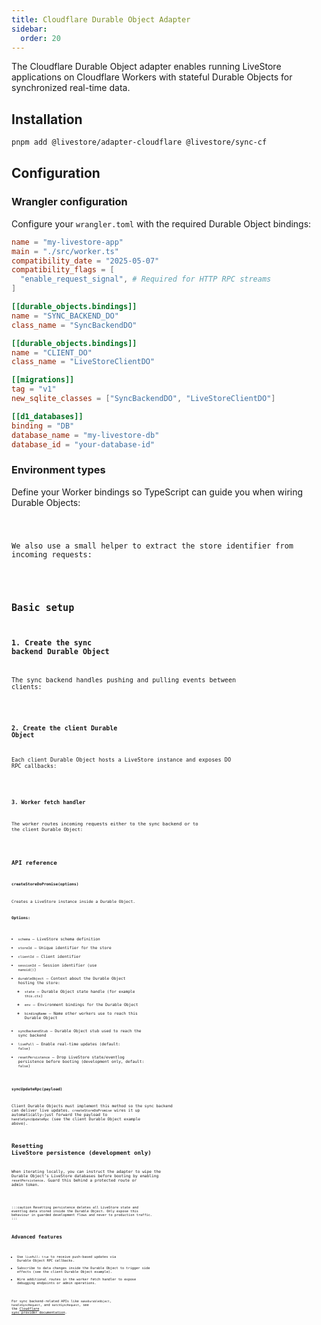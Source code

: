 ```yaml
---
title: Cloudflare Durable Object Adapter
sidebar:
  order: 20
---
```



The Cloudflare Durable Object adapter enables running LiveStore applications on Cloudflare Workers with stateful Durable Objects for synchronized real-time data.

## Installation

```bash
pnpm add @livestore/adapter-cloudflare @livestore/sync-cf
```

## Configuration

### Wrangler configuration

Configure your `wrangler.toml` with the required Durable Object bindings:

```toml
name = "my-livestore-app"
main = "./src/worker.ts"
compatibility_date = "2025-05-07"
compatibility_flags = [
  "enable_request_signal", # Required for HTTP RPC streams
]

[[durable_objects.bindings]]
name = "SYNC_BACKEND_DO"
class_name = "SyncBackendDO"

[[durable_objects.bindings]]
name = "CLIENT_DO"
class_name = "LiveStoreClientDO"

[[migrations]]
tag = "v1"
new_sqlite_classes = ["SyncBackendDO", "LiveStoreClientDO"]

[[d1_databases]]
binding = "DB"
database_name = "my-livestore-db"
database_id = "your-database-id"
```

### Environment types

Define your Worker bindings so TypeScript can guide you when wiring Durable Objects:

<Code lang="ts" meta="twoslash" code={envSnippet} title="src/env.ts" />

We also use a small helper to extract the store identifier from incoming requests:

<Code lang="ts" meta="twoslash" code={helperSnippet} title="src/shared.ts" />

## Basic setup

### 1. Create the sync backend Durable Object

The sync backend handles pushing and pulling events between clients:

<Code lang="ts" meta="twoslash" code={syncBackendSnippet} title="src/SyncBackendDO.ts" />

### 2. Create the client Durable Object

Each client Durable Object hosts a LiveStore instance and exposes DO RPC callbacks:

<Code lang="ts" meta="twoslash" code={clientDoSnippet} title="src/LiveStoreClientDO.ts" />

### 3. Worker fetch handler

The worker routes incoming requests either to the sync backend or to the client Durable Object:

<Code lang="ts" meta="twoslash" code={workerSnippet} title="src/worker.ts" />

## API reference

### `createStoreDoPromise(options)`

Creates a LiveStore instance inside a Durable Object.

**Options:**
- `schema` – LiveStore schema definition
- `storeId` – Unique identifier for the store
- `clientId` – Client identifier
- `sessionId` – Session identifier (use `nanoid()`)
- `durableObject` – Context about the Durable Object hosting the store:
  - `state` – Durable Object state handle (for example `this.ctx`)
  - `env` – Environment bindings for the Durable Object
  - `bindingName` – Name other workers use to reach this Durable Object
- `syncBackendStub` – Durable Object stub used to reach the sync backend
- `livePull` – Enable real-time updates (default: `false`)
- `resetPersistence` – Drop LiveStore state/eventlog persistence before booting (development only, default: `false`)

### `syncUpdateRpc(payload)`

Client Durable Objects must implement this method so the sync backend can deliver live updates. `createStoreDoPromise` wires it up automatically—just forward the payload to `handleSyncUpdateRpc` (see the client Durable Object example above).

## Resetting LiveStore persistence (development only)

When iterating locally, you can instruct the adapter to wipe the Durable Object’s LiveStore databases before booting by enabling `resetPersistence`. Guard this behind a protected route or admin token.

<Code lang="ts" meta="twoslash" code={resetSnippet} title="src/utils/reset.ts" />

:::caution
Resetting persistence deletes all LiveStore state and eventlog data stored inside the Durable Object. Only expose this behaviour in guarded development flows and never to production traffic.
:::

## Advanced features

- Use `livePull: true` to receive push-based updates via Durable Object RPC callbacks.
- Subscribe to data changes inside the Durable Object to trigger side effects (see the client Durable Object example).
- Wire additional routes in the worker fetch handler to expose debugging endpoints or admin operations.

For sync backend-related APIs like `makeDurableObject`, `handleSyncRequest`, and `matchSyncRequest`, see the [Cloudflare sync provider documentation](/reference/syncing/sync-provider/cloudflare/).
